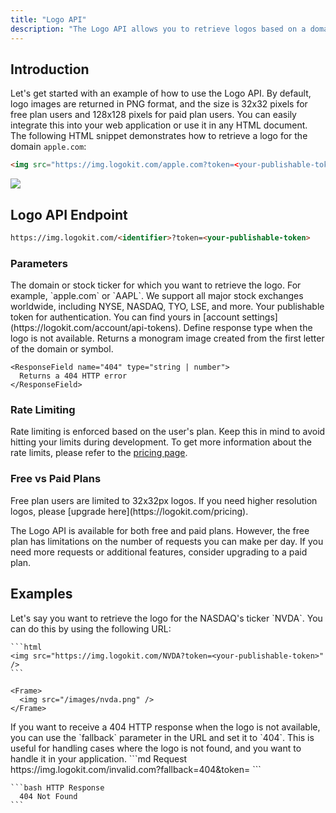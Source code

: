```yaml
---
title: "Logo API"
description: "The Logo API allows you to retrieve logos based on a domain or stock exchange ticker, providing both high-quality images and fallback options when a logo is not available."
---
```


## Introduction

Let's get started with an example of how to use the Logo API. By default, logo images are returned in PNG format, and the size is 32x32 pixels for free plan users and 128x128 pixels for paid plan users. You can easily integrate this into your web application or use it in any HTML document.
The following HTML snippet demonstrates how to retrieve a logo for the domain `apple.com`:

```html
<img src="https://img.logokit.com/apple.com?token=<your-publishable-token>" />
```

<Frame>
  <img src="/images/apple.png" />
</Frame>

## Logo API Endpoint

```md Request
https://img.logokit.com/<identifier>?token=<your-publishable-token>
```

### Parameters

<ResponseField name="identifier" type="string" required>
  The domain or stock ticker for which you want to retrieve the logo. For
  example, `apple.com` or `AAPL`. We support all major stock exchanges
  worldwide, including NYSE, NASDAQ, TYO, LSE, and more.
</ResponseField>

<ResponseField name="token" type="string" required>
  Your publishable token for authentication. You can find yours in [account
  settings](https://logokit.com/account/api-tokens).
</ResponseField>

<ResponseField name="fallback" type="string" default="monogram">
  Define response type when the logo is not available.
  <Expandable title="values">
    <ResponseField name="monogram" type="string">
      Returns a monogram image created from the first letter of the domain or symbol.
    </ResponseField>

    <ResponseField name="404" type="string | number">
      Returns a 404 HTTP error
    </ResponseField>

  </Expandable>
</ResponseField>

### Rate Limiting

Rate limiting is enforced based on the user's plan. Keep this in mind to avoid hitting your limits during development. To get
more information about the rate limits, please refer to the [pricing page](https://logokit.com/pricing).

### Free vs Paid Plans

<Warning>
  Free plan users are limited to 32x32px logos. If you need higher resolution
  logos, please [upgrade here](https://logokit.com/pricing).
</Warning>

The Logo API is available for both free and paid plans. However, the free plan has limitations on the number of requests you can make per day. If you need more requests or additional features, consider upgrading to a paid plan.

## Examples

<AccordionGroup>
  <Accordion title="Retrieve logo for stock ticker">
    Let's say you want to retrieve the logo for the NASDAQ's ticker `NVDA`. You can
    do this by using the following URL:

    ```html
    <img src="https://img.logokit.com/NVDA?token=<your-publishable-token>" />
    ```

    <Frame>
      <img src="/images/nvda.png" />
    </Frame>

  </Accordion>
  <Accordion title="Get 404 HTTP response for non-existent logo">
    If you want to receive a 404 HTTP response when the logo is not available, you can
    use the `fallback` parameter in the URL and set it to `404`. This is useful for
    handling cases where the logo is not found, and you want to handle it in your
    application.
    ```md Request
    https://img.logokit.com/invalid.com?fallback=404&token=<your-publishable-token>
    ```
    
    ```bash HTTP Response
      404 Not Found
    ```
  </Accordion>
</AccordionGroup>
